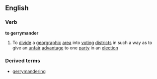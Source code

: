 ==English==
===Verb===
'''to gerrymander'''
{{wikipediapar|gerrymandering}}
# To [[divide]] a [[georgraphic]] [[area]] into [[voting]] [[district]]s in such a way as to give an [[unfair]] [[advantage]] to one [[party]] in an [[election]]
===Derived terms===
*[[gerrymandering]]